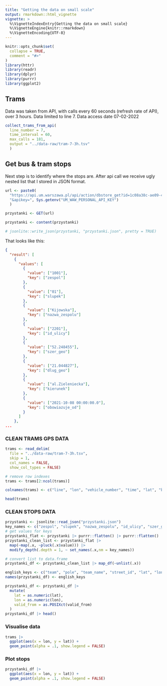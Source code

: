 ```yaml
---
title: "Getting the data on small scale"
output: rmarkdown::html_vignette
vignette: >
  %\VignetteIndexEntry{Getting the data on small scale}
  %\VignetteEngine{knitr::rmarkdown}
  %\VignetteEncoding{UTF-8}
---
```


```r
knitr::opts_chunk$set(
  collapse = TRUE,
  comment = "#>"
)
library(httr)
library(readr)
library(dplyr)
library(purrr)
library(ggplot2)
```

## Trams
Data was taken from API, with calls every 60 seconds (refresh rate of API), over 3 hours. Data limited to line 7. Data access date 07-02-2022

```r
collect_trams_from_api(
  line_number = 7, 
  time_interval = 60, 
  max_calls = 181, 
  output = "../data-raw/tram-7-3h.tsv"
  )
```
## Get bus & tram stops

Next step is to identify where the stops are. After api call we receive ugly nested list that I stored in JSON format.
```r
url <- paste0(
  "https://api.um.warszawa.pl/api/action/dbstore_get?id=1c08a38c-ae09-46d2-8926-4f9d25cb0630",
  "&apikey=", Sys.getenv("UM_WAW_PERSONAL_API_KEY")
  )

przystanki <- GET(url)

przystanki <- content(przystanki)

# jsonlite::write_json(przystanki, "przystanki.json", pretty = TRUE)
```
That looks like this:
```json
{
  "result": [
    {
      "values": [
        {
          "value": ["1001"],
          "key": ["zespol"]
        },
        {
          "value": ["01"],
          "key": ["slupek"]
        },
        {
          "value": ["Kijowska"],
          "key": ["nazwa_zespolu"]
        },
        {
          "value": ["2201"],
          "key": ["id_ulicy"]
        },
        {
          "value": ["52.248455"],
          "key": ["szer_geo"]
        },
        {
          "value": ["21.044827"],
          "key": ["dlug_geo"]
        },
        {
          "value": ["al.Zieleniecka"],
          "key": ["kierunek"]
        },
        {
          "value": ["2021-10-08 00:00:00.0"],
          "key": ["obowiazuje_od"]
        }
      ]
    },
...
```

### CLEAN TRAMS GPS DATA
```r
trams <- read_delim(
  file = "../data-raw/tram-7-3h.tsv",
  skip = 1, 
  col_names = FALSE,
  show_col_types = FALSE)

# remove row indexes
trams <- trams[2:ncol(trams)]

colnames(trams) <- c("line", "lon", "vehicle_number", "time", "lat", "brigade", "get_timestamp")

head(trams)
```

### CLEAN STOPS DATA
```r
przystanki <- jsonlite::read_json("przystanki.json")
key_names <- c("zespol", "slupek", "nazwa_zespolu", "id_ulicy", "szer_geo", "dlug_geo", "kierunek", "obowiazuje_od")
# get values for keys
przystanki_flat <- przystanki |> purrr::flatten() |> purrr::flatten()
przystanki_clean_list <- przystanki_flat |> 
  map(~map(.x, ~pluck(.x$value))) |>
  modify_depth(.depth = 1, ~ set_names(.x,nm = key_names))

# convert list to data.frame
przystanki_df <- przystanki_clean_list |> map_df(~unlist(.x))

english_keys <- c("team", "pole", "team_name", "street_id", "lat", "lon", "direction", "valid_from")
names(przystanki_df) <- english_keys

przystanki_df <- przystanki_df |> 
  mutate(
    lat = as.numeric(lat),
    lon = as.numeric(lon),
    valid_from = as.POSIXct(valid_from)
  )
przystanki_df |> head()

```

### Visualise data
```r
trams |>
  ggplot(aes(x = lon, y = lat)) +
  geom_point(alpha = .1, show.legend = FALSE)

```

### Plot stops
```r
przystanki_df |>
  ggplot(aes(x = lon, y = lat)) +
  geom_point(alpha = .1, show.legend = FALSE)
```
